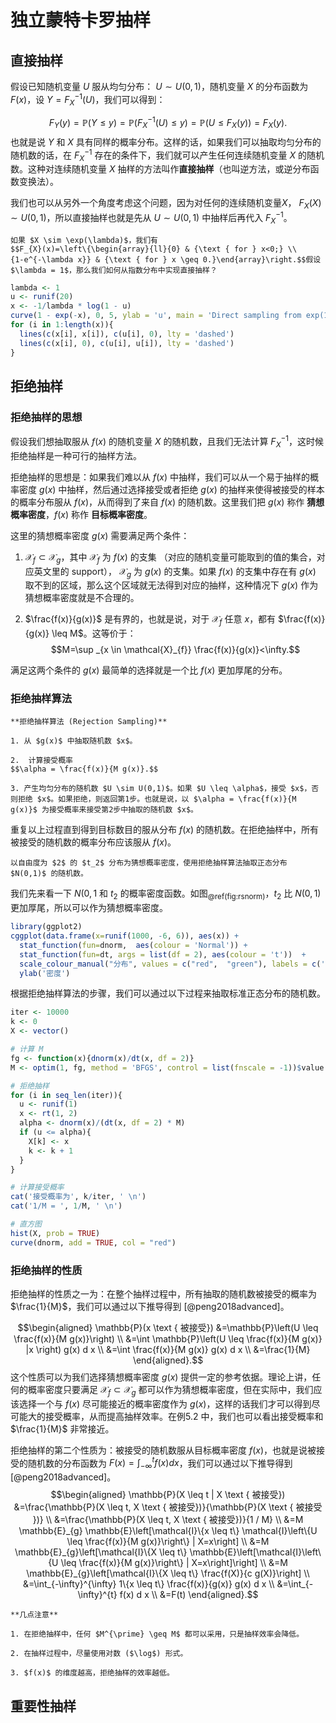 # 独立蒙特卡罗抽样 {#mc}


## 直接抽样

假设已知随机变量 $U$ 服从均匀分布： $U\sim U(0,1)$，随机变量 $X$ 的分布函数为 $F(x)$，设 $Y = F_X^{-1}(U)$，我们可以得到：

$$
F_{Y}(y)=\mathbb{P}(Y \leq y)=\mathbb{P}\left(F_{X}^{-1}(U) \leq y\right)=\mathbb{P}\left(U \leq F_{X}(y)\right)=F_{X}(y).
$$
也就是说 $Y$ 和 $X$ 具有同样的概率分布。这样的话，如果我们可以抽取均匀分布的随机数的话，在 $F_X^{-1}$ 存在的条件下，我们就可以产生任何连续随机变量 $X$ 的随机数。这种对连续随机变量 $X$ 抽样的方法叫作**直接抽样**（也叫逆方法，或逆分布函数变换法）。

我们也可以从另外一个角度考虑这个问题，因为对任何的连续随机变量$X$， $F_X(X) \sim U(0, 1)$，所以直接抽样也就是先从 $U\sim U(0,1)$ 中抽样后再代入 $F_X^{-1}$。

```example
如果 $X \sim \exp(\lambda)$，我们有
$$F_{X}(x)=\left\{\begin{array}{ll}{0} & {\text { for } x<0;} \\
{1-e^{-\lambda x}} & {\text { for } x \geq 0.}\end{array}\right.$$假设 $\lambda = 1$，那么我们如何从指数分布中实现直接抽样？
```

```r
lambda <- 1
u <- runif(20)
x <- -1/lambda * log(1 - u)
curve(1 - exp(-x), 0, 5, ylab = 'u', main = 'Direct sampling from exp(1)') 
for (i in 1:length(x)){
  lines(c(x[i], x[i]), c(u[i], 0), lty = 'dashed')
  lines(c(x[i], 0), c(u[i], u[i]), lty = 'dashed')
}
```

## 拒绝抽样

### 拒绝抽样的思想

假设我们想抽取服从 $f(x)$ 的随机变量 $X$ 的随机数，且我们无法计算  $F^{-1}_X$，这时候拒绝抽样是一种可行的抽样方法。

拒绝抽样的思想是：如果我们难以从 $f(x)$ 中抽样，我们可以从一个易于抽样的概率密度 $g(x)$ 中抽样，然后通过选择接受或者拒绝 $g(x)$ 的抽样来使得被接受的样本的概率分布服从 $f(x)$，从而得到了来自 $f(x)$ 的随机数。这里我们把 $g(x)$ 称作 **猜想概率密度**，$f(x)$ 称作 **目标概率密度**。

这里的猜想概率密度 $g(x)$ 需要满足两个条件：

1. $\mathcal{X}_f \subset \mathcal{X}_g$，其中 $\mathcal{X}_f$ 为 $f(x)$ 的支集 （对应的随机变量可能取到的值的集合，对应英文里的 support）， $\mathcal{X}_g$ 为 $g(x)$ 的支集。如果 $f(x)$ 的支集中存在有 $g(x)$ 取不到的区域，那么这个区域就无法得到对应的抽样，这种情况下 $g(x)$ 作为猜想概率密度就是不合理的。 

2. $\frac{f(x)}{g(x)}$ 是有界的，也就是说，对于 $\mathcal{X}_f$ 任意 $x$，都有 $\frac{f(x)}{g(x)} \leq M$。这等价于：$$M=\sup _{x \in \mathcal{X}_{f}} \frac{f(x)}{g(x)}<\infty.$$

满足这两个条件的 $g(x)$ 最简单的选择就是一个比 $f(x)$ 更加厚尾的分布。

### 拒绝抽样算法 {#rejection}

\centering
```block
**拒绝抽样算法 (Rejection Sampling)**

1. 从 $g(x)$ 中抽取随机数 $x$。

2.  计算接受概率
$$\alpha = \frac{f(x)}{M g(x)}.$$

3. 产生均匀分布的随机数 $U \sim U(0,1)$。如果 $U \leq \alpha$，接受 $x$，否则拒绝 $x$。如果拒绝，则返回第1步。也就是说，以 $\alpha = \frac{f(x)}{M g(x)}$ 为接受概率来接受第2步中抽取的随机数 $x$。
```

重复以上过程直到得到目标数目的服从分布 $f(x)$ 的随机数。在拒绝抽样中，所有被接受的随机数的概率分布应该服从 $f(x)$。


```example
以自由度为 $2$ 的 $t_2$ 分布为猜想概率密度，使用拒绝抽样算法抽取正态分布 $N(0,1)$ 的随机数。
```

我们先来看一下 $N(0, 1$ 和 $t_2$ 的概率密度函数。如图~\@ref(fig:rsnorm)~，$t_2$ 比 $N(0,1)$ 更加厚尾，所以可以作为猜想概率密度。

```r
library(ggplot2)
cggplot(data.frame(x=runif(1000, -6, 6)), aes(x)) +
  stat_function(fun=dnorm,  aes(colour = 'Normal')) +
  stat_function(fun=dt, args = list(df = 2), aes(colour = 't'))  +
  scale_colour_manual("分布", values = c("red",  "green"), labels = c('N(0, 1)', expression(t[2]))) +
  ylab('密度')
```

根据拒绝抽样算法的步骤，我们可以通过以下过程来抽取标准正态分布的随机数。

```r
iter <- 10000
k <- 0
X <- vector()

# 计算 M
fg <- function(x){dnorm(x)/dt(x, df = 2)}
M <- optim(1, fg, method = 'BFGS', control = list(fnscale = -1))$value

# 拒绝抽样
for (i in seq_len(iter)){
  u <- runif(1)
  x <- rt(1, 2)
  alpha <- dnorm(x)/(dt(x, df = 2) * M)
  if (u <= alpha){
    X[k] <- x
    k <- k + 1
  }
}

# 计算接受概率
cat('接受概率为', k/iter, ' \n')
cat('1/M = ', 1/M, ' \n')

# 直方图
hist(X, prob = TRUE)
curve(dnorm, add = TRUE, col = "red")
```

### 拒绝抽样的性质

拒绝抽样的性质之一为：在整个抽样过程中，所有抽取的随机数被接受的概率为 $\frac{1}{M}$，我们可以通过以下推导得到 [@peng2018advanced]。

$$\begin{aligned} \mathbb{P}(x \text { 被接受}) &=\mathbb{P}\left(U \leq \frac{f(x)}{M g(x)}\right) \\ &=\int \mathbb{P}\left(U \leq \frac{f(x)}{M g(x)} |x \right) g(x) d x \\ &=\int \frac{f(x)}{M g(x)} g(x) d x \\ &=\frac{1}{M} \end{aligned}.$$
这个性质可以为我们选择猜想概率密度 $g(x)$ 提供一定的参考依据。理论上讲，任何的概率密度只要满足 $\mathcal{X}_f \subset \mathcal{X}_g$ 都可以作为猜想概率密度，但在实际中，我们应该选择一个与 $f(x)$ 尽可能接近的概率密度作为 $g(x)$，这样的话我们才可以得到尽可能大的接受概率，从而提高抽样效率。在例5.2 中，我们也可以看出接受概率和 $\frac{1}{M}$ 非常接近。



拒绝抽样的第二个性质为：被接受的随机数服从目标概率密度 $f(x)$，也就是说被接受的随机数的分布函数为 $F(x) = \int_{-\infty}^t f(x) dx$，我们可以通过以下推导得到 [@peng2018advanced]。
$$\begin{aligned} \mathbb{P}(X \leq t | X \text { 被接受}) &=\frac{\mathbb{P}(X \leq t, X \text { 被接受})}{\mathbb{P}(X \text { 被接受 })} \\ &=\frac{\mathbb{P}(X \leq t, X \text { 被接受})}{1 / M} \\ &=M \mathbb{E}_{g} \mathbb{E}\left[\mathcal{I}\{x \leq t\} \mathcal{I}\left\{U \leq \frac{f(x)}{M g(x)}\right\} | X=x\right] \\ &=M \mathbb{E}_{g}\left[\mathcal{I}\{X \leq t\} \mathbb{E}\left[\mathcal{I}\left\{U \leq \frac{f(x)}{M g(x)}\right\} | X=x\right]\right] \\ &=M \mathbb{E}_{g}\left[\mathcal{I}\{X \leq t\} \frac{f(X)}{c g(X)}\right] \\ &=\int_{-\infty}^{\infty} 1\{x \leq t\} \frac{f(x)}{g(x)} g(x) d x \\ &=\int_{-\infty}^{t} f(x) d x \\ &=F(t) \end{aligned}.$$


\centering
```block
**几点注意**

1. 在拒绝抽样中，任何 $M^{\prime} \geq M$ 都可以采用，只是抽样效率会降低。

2. 在抽样过程中，尽量使用对数 ($\log$) 形式。

3. $f(x)$ 的维度越高，拒绝抽样的效率越低。

```


## 重要性抽样


